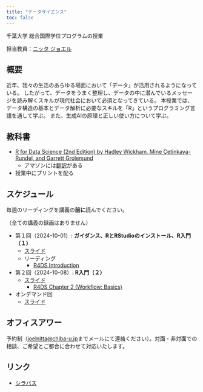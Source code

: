 ```yaml
---
title: "データサイエンス"
toc: false
---
```


千葉大学 総合国際学位プログラムの授業

担当教員：[ニッタ ジョエル](https://www.joelnitta.com)

## 概要

近年、我々の生活のあらゆる場面において「データ」が活用されるようになっている。 したがって、データをうまく整理し、データの中に潜んでいるメッセージを読み解くスキルが現代社会において必須となってきている。 本授業では、データ構造の基本とデータ解析に必要なスキルを「R」というプログラミング言語を通して学ぶ。 また、生成AIの原理と正しい使い方について学ぶ。

## 教科書

- [R for Data Science (2nd Edition) by Hadley Wickham, Mine Çetinkaya-Rundel, and Garrett Grolemund](https://r4ds.hadley.nz/)
  - アマゾンには[翻訳](https://www.amazon.co.jp/R%E3%81%A7%E3%81%AF%E3%81%98%E3%82%81%E3%82%8B%E3%83%87%E3%83%BC%E3%82%BF%E3%82%B5%E3%82%A4%E3%82%A8%E3%83%B3%E3%82%B9-%E7%AC%AC2%E7%89%88-Hadley-Wickham/dp/4814400772/ref=sr_1_2?__mk_ja_JP=%E3%82%AB%E3%82%BF%E3%82%AB%E3%83%8A&crid=38I6KDKKIV16O&dib=eyJ2IjoiMSJ9.GGF0L1q-Erx9HU27rscRki94Ao9GXZ5y2HVFdEev4zxG1OTnzPpbg-mjmrzdKgeFzt1hC_NBl3doKyAasQaPGTZCi-OU_aKSZ92B_Jb5wmua9KFy3v5UPz0PQAMonejSVV660k3GOmLZo2il--e6dr0xcuhnABRob_ZQ_SP4i89KX-EtaiytgmFSsGyZfjLCHe4mhXgpnc3kl4yXZSFvx-WwDLOGM4BBrxDULLWvVHbiFXTbdFKKoyTHnGHMo2b-2gH-pJtvNNrbvyfapYofa71PdrY0p6HPWpZ2_HI2Gn0.jtDTN8tC0wccGCgPGCZmNMKsX0PRN3vXFMTo4JbMnWw&dib_tag=se&keywords=R+for+Data+Science+%282nd+Edition%29&qid=1725332552&sprefix=r+for+data+science+2nd+edition+%2Caps%2C255&sr=8-2)がある

- 授業中にプリントを配る

## スケジュール

毎週のリーディングを講義の**前に**読んでください。

（全ての講義の録画はありません）

- 第１回（2024-10-01）: **ガイダンス、RとRStudioのインストール、R入門（１）**
  - [スライド](day1/index.qmd)
  - リーディング
    - [R4DS Introduction](https://r4ds.hadley.nz/intro)
- 第２回（2024-10-08）: **R入門（２）**
  - [スライド](day2/index.qmd)
    - [R4DS Chapter 2 (Workflow: Basics)](https://r4ds.hadley.nz/workflow-basics)
- オンデマンド回
  - [スライド](on-demand/index.qmd)

## オフィスアワー

予約制（<joelnitta@chiba-u.jp>までメールにて連絡ください）。対面・非対面での相談、ご希望とご都合に合わせて対応いたします。

## リンク

- [シラバス](https://syllabus.gs.chiba-u.jp/2024/211218201000000/Z021100201/ja_JP)
